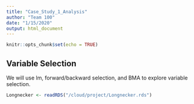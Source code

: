 ```yaml
---
title: "Case_Study_1_Analysis"
author: "Team 100"
date: "1/15/2020"
output: html_document
---
```


```r
knitr::opts_chunk$set(echo = TRUE)
```

## Variable Selection

We will use lm, forward/backward selection, and BMA to explore variable selection.

```r
Longnecker <- readRDS("/cloud/project/Longnecker.rds")
```


